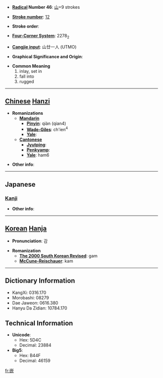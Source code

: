 * '''[[Wiktionary:Chinese radical index| Radical]] Number 46''': [[Wiktionary:Chinese radical index 山|山]]+9 strokes

* '''[[Wiktionary:Chinese total strokes index|Stroke number]]''': [[Wiktionary:Chinese total strokes index 12|12]]

* '''Stroke order''': 

* '''[[Wiktionary:Chinese four corner index|Four-Corner System]]''': 2278<sub>2</sub>

* '''[[Wiktionary:Chinese Cangjie index|Cangjie input]]''': 山廿一人 (UTMO)

* '''Graphical Significance and Origin''': 

* '''Common Meaning'''
*#inlay, set in
*# fall into
*# rugged


----

== [[Chinese]] [[Hanzi]] ==

* '''Romanizations'''
** '''[[Mandarin]]'''
*** '''[[Pinyin]]''': qiàn (qian4)
*** '''[[Wade-Giles]]''': ch'ien<sup>4</sup>
*** '''[[Yale]]''': 
** '''[[Cantonese]]'''
*** '''[[Jyutping]]''':
*** '''[[Penkyamp]]''': 
*** '''[[Yale]]''': ham6

* '''Other info''': 

----

==Japanese==
===[[Kanji]]===
{{kanji|on readings=[[かん]] (kan)|kun readings=[[あな]] (ana)}}

* '''Other info''':  

----

== [[Korean]] [[Hanja]] ==

* '''Pronunciation''': 감

* '''Romanization'''
** '''[[The 2000 South Korean Revised Romanization|The 2000 South Korean Revised]]''': gam
** '''[[McCune-Reischauer]]''': kam

----

== Dictionary Information ==

* KangXi: 0316.170
* Morobashi: 08279
* Dae Jaweon: 0616.380
* Hanyu Da Zidian: 10784.170

== Technical Information ==

* '''Unicode''':
** Hex: 5D4C
** Decimal: 23884
* '''Big5''':
** Hex: B44F
** Decimal: 46159

[[fr:嵌]]